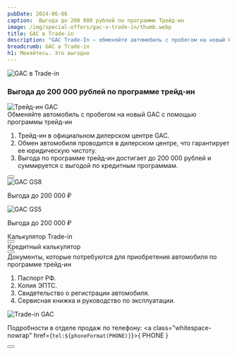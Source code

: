 ```yaml
---
pubDate: 2024-06-06
caption:  Выгода до 200 000 рублей по программе Трейд-ин
image: /img/special-offers/gac-v-trade-in/thumb.webp
title: GAC в Trade-in
description: "GAC Trade-In – обменяйте автомобиль с пробегом на новый GAC с помощью программы трейд-ин. Выгода по программе трейд-ин достигает до 200 000 рублей и суммируется с выгодой по кредитным программам"
breadcrumb: GAC в Trade-in
h1: Меняйтесь. Это выгодно
---
```



<picture>
	<source media="(min-width: 768px)" srcset="/img/special-offers/gac-v-trade-in/banner.webp" />
	<source media="(min-width: 320px)" srcset="/img/special-offers/gac-v-trade-in/thumb.webp" />
	<img src="/img/special-offers/gac-v-trade-in/banner.webp" class="" alt="GAC в Trade-in" />
</picture>

<h3 class="font-bold uppercase text-center text-2xl sm:text-3xl my-10 lg:my-20">Выгода до 200 000 рублей по программе трейд-ин</h3>

<div class="flex flex-col lg:flex-row mb-14 sm:mb-20">
	<img src="/img/special-offers/gac-v-trade-in/1.webp" class="w-full lg:w-1/2" alt="Трейд-ин GAC" />
	<div class="w-full lg:w-1/2 lg:pl-10 xl:pl-20 py-10">	
		<div class="text-xl sm:text-3xl xl:text-4xl font-bold mb-7">Обменяйте автомобиль с пробегом на новый GAC с помощью программы трейд-ин</div>
		<ol class="list-decimal space-y-6 pl-5 *:text-base *:sm:text-xl !mb-6 sm:!mb-10">
			<li>Трейд-ин в официальном дилерском центре GAC.</li>
			<li>Обмен автомобиля проводится в дилерском центре, что гарантирует ее юридическую чистоту.</li>
			<li>Выгода по программе трейд-ин достигает до 200 000 рублей и суммируется с выгодой по кредитным программам.</li>
		</ol>
		<Button 
			classes="popup-link w-fit inline-block !px-4 xl:!px-8 !py-2 xl:!py-3 !text-white !no-underline" 
			url="#common-modal" 
			title="Получить предложение"
			dataTitle="Получить предложение по программе трейд-ин"
			dataFormName={`Получить предложение. Трейд-ин GAC`}
		/>
	</div>
</div>

<div class="flex flex-col md:flex-row justify-center mb-10 sm:mb-20">
	<div class="text-center">	
		<img src="/img/special-offers/gac-v-trade-in/gs8.webp" class="max-w-full" alt="GAC GS8" />
		<p class="font-medium">Выгода до <span class="text-accent-500">200 000 ₽</span></p>
	</div>
	<div class="text-center">	
		<img src="/img/special-offers/gac-v-trade-in/gs5.webp" class="max-w-full" alt="GAC GS5" />
		<p class="font-medium">Выгода до <span class="text-accent-500">200 000 ₽</span></p>
	</div>
</div>

<div class="flex flex-col md:flex-row mb-10 sm:mb-20 gap-10">
	<div class="flex items-center justify-between p-4 sm:p-10 bg-gray-100 flex-1">
		<div class="text-xs sm:text-xl font-bold">Калькулятор Trade-in</div>
		<Button 
			classes="popup-link inline-block w-fit !px-4 xl:!px-8 !py-2 xl:!py-3 !mb-0 !text-white !no-underline !text-xs sm:!text-base" 
			url="#common-modal" 
			title="Оценить автомобиль"
			dataTitle="Оценить автомобиль"
			dataFormName={`Оценить автомобиль. Trade-in GAC`}
		/>
	</div>
	<div class="flex items-center justify-between p-4 sm:p-10 bg-gray-100 flex-1">
		<div class="text-xs sm:text-xl font-bold">Кредитный калькулятор</div>
		<Button 
			classes="popup-link inline-block w-fit !px-4 xl:!px-8 !py-2 xl:!py-3 !mb-0 !text-white !no-underline !text-xs sm:!text-base" 
			url="#common-modal" 
			title="Рассчитать платеж"
			dataTitle="Получить предложение по кредиту"
			dataFormName={`Получить предложение по кредиту. Trade-in GAC`}
		/>
	</div>
</div>

<div class="flex flex-col-reverse lg:flex-row mt-10 mb-0 sm:mb-20">
	<div class="w-full lg:w-1/2 lg:pr-10 xl:pr-20 py-10">	
		<div class="text-xl sm:text-3xl xl:text-4xl font-bold mb-7">Документы, которые потребуются для приобретения автомобиля по программе трейд-ин</div>
		<ol class="list-decimal space-y-6 pl-5 *:text-base *:sm:text-xl">
			<li>Паспорт РФ.</li>
			<li>Копия ЭПТС.</li>
			<li>Свидетельство о регистрации автомобиля.</li>
			<li>Сервисная книжка и руководство по эксплуатации.</li>
		</ol>
	</div>
	<img src="/img/special-offers/gac-v-trade-in/2.webp" class="w-full lg:w-1/2" alt="Trade-in GAC" />
</div>

Подробности в отделе продаж по телефону: <a class="whitespace-nowrap" href={`tel:${phoneFormat(PHONE)}`}>{ PHONE }</a>

<div class="mt-10 mb-5">
	<Button 
		classes="popup-link block w-fit !px-4 xl:!px-8 !py-2 xl:!py-3 !text-white !no-underline" 
		url="#common-modal" 
		title="Подробнее"
		dataTitle="Заказать обратный звонок"
		dataFormName={`Подробнее. Трейд-ин GAC`}
	/>
</div>